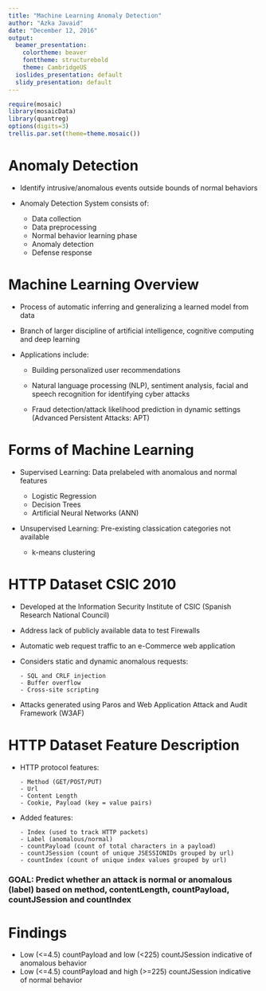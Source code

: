 ```yaml
---
title: "Machine Learning Anomaly Detection"
author: "Azka Javaid"
date: "December 12, 2016"
output:
  beamer_presentation:
    colortheme: beaver
    fonttheme: structurebold
    theme: CambridgeUS
  ioslides_presentation: default
  slidy_presentation: default
---
```


```r
require(mosaic)
library(mosaicData)
library(quantreg)
options(digits=3)
trellis.par.set(theme=theme.mosaic())
```

# Anomaly Detection 

- Identify intrusive/anomalous events outside bounds of normal behaviors 
- Anomaly Detection System consists of:

    - Data collection
    - Data preprocessing
    - Normal behavior learning phase
    - Anomaly detection
    - Defense response

# Machine Learning Overview

- Process of automatic inferring and generalizing a learned model from data
- Branch of larger discipline of artificial intelligence, cognitive computing and deep learning 
- Applications include:
     
     - Building personalized user recommendations
     
     - Natural language processing (NLP), sentiment analysis, facial and speech recognition for identifying cyber attacks 
     
     - Fraud detection/attack likelihood prediction in dynamic settings (Advanced Persistent Attacks: APT)
     

# Forms of Machine Learning

- Supervised Learning: Data prelabeled with anomalous and normal features

     - Logistic Regression 
     - Decision Trees
     - Artificial Neural Networks (ANN)
     
- Unsupervised Learning: Pre-existing classication categories not available  

     - k-means clustering

# HTTP Dataset CSIC 2010

- Developed at the Information Security Institute of CSIC (Spanish Research National Council)
- Address lack of publicly available data to test Firewalls
- Automatic web request traffic to an e-Commerce web application 
- Considers static and dynamic anomalous requests:

      - SQL and CRLF injection
      - Buffer overflow
      - Cross-site scripting
      
- Attacks generated using Paros and Web Application Attack and Audit Framework (W3AF)

# HTTP Dataset Feature Description

- HTTP protocol features: 
      
      - Method (GET/POST/PUT)
      - Url
      - Content Length
      - Cookie, Payload (key = value pairs)
      
- Added features: 
  
      - Index (used to track HTTP packets)
      - Label (anomalous/normal)
      - countPayload (count of total characters in a payload)
      - countJSession (count of unique JSESSIONIDs grouped by url)
      - countIndex (count of unique index values grouped by url)

### <b> GOAL: Predict whether an attack is normal or anomalous (label) based on method, contentLength, countPayload, countJSession and countIndex 
### </b> 

# Findings

- Low (<=4.5) countPayload and low (<225) countJSession indicative of anomalous behavior
- Low (<=4.5) countPayload and high (>=225) countJSession indicative of normal behavior

